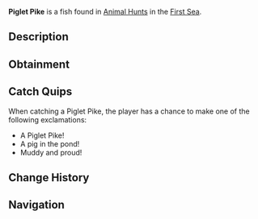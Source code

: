 {{FishInfobox
|image          = Piglet Pike.png
|rarity         = Limited
|event          = Animal Hunt
|sea            = First Sea
|location       = [[Animals]]
|sublocation    = 
|sources        = Fishing Rod
|radar_location = 
|prog_speed     = -4
|xp             = 880
|weather        = Rain
|time           = 
|season         = Autumn
|bait           = Shrimp
|base_weight    = 41
|base_value     = 280
|weight_range   = 29.5
|base_chance    = 80
|base_resil     = 70
}}
'''Piglet Pike''' is a {{Rarity|Limited}} fish found in [[Animal Hunt]]s in the [[First Sea]].

== Description ==
{{Description|A stout fish with a snout, wallowing in the muddy depths.|Bestiary Entry}}

== Obtainment ==
{{Description|It snorts and snuffles where cool rains turn the waters murky.|Bestiary Hint}}
{{Fish Availability|
Animal Hunt/First Sea
|top_rods      = 
Leviathan's Fang Rod\185514.5\133304.44;
Trident Rod\179729.64\102419.22;
Free Spirit Rod\176139.41\102196.14;
No-Life Rod\166646.38\169813.33;
Azure Of Lagoon\165856.29\172170.03;
Long Rod\133278.06\133675.97;
Resourceful Rod\138530.96\143467.99;
Adventurer's Rod\110574.88\105944.82;
Egg Rod\148520.42\172128.35;
Great Dreamer Rod\148858.94\168054.29;
Verdant Shear Rod\146976.55\166101.42;
Seraphic Rod\154213.13\144441.11;
Challenger's Rod\150719.11\142866.36;
Ethereal Prism Rod\150563.48\75916.43;
Zeus Rod\149713.39\165551.18;
Rod Of The Forgotten Fang\148093.87\131859.25;
Blazebringer Rod\147212.47\158367.91;
Depthseeker Rod\145676.92\148912.06;
Rod Of The Depths\145337.38\119748.52;
Rod Of The Exalted One\144683.03\126104.63;
Avalanche Rod\143890.36\134804.27;
Volcanic Rod\142688.84\147769.23;
Steady Rod\76426.16\74902.04
|recommended   = Trident Rod
}}

== Catch Quips ==
When catching a Piglet Pike, the player has a chance to make one of the following exclamations:
* A Piglet Pike!
* A pig in the pond!
* Muddy and proud!

== Change History ==
{{Change History|{{subst:Current Version}}}}

== Navigation ==
{{Fish Navbox|Animals}}